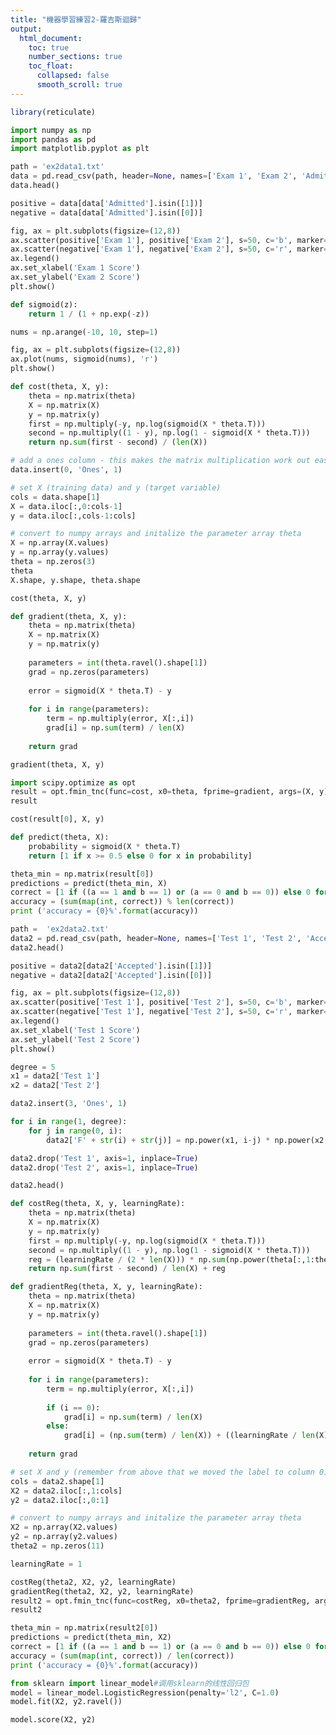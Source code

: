 ```yaml
---
title: "機器學習練習2-羅吉斯迴歸"
output:
  html_document:
    toc: true
    number_sections: true
    toc_float:
      collapsed: false
      smooth_scroll: true
---
```


```r
library(reticulate)
```

```python
import numpy as np
import pandas as pd
import matplotlib.pyplot as plt
```

```python
path = 'ex2data1.txt'
data = pd.read_csv(path, header=None, names=['Exam 1', 'Exam 2', 'Admitted'])
data.head()
```
```python
positive = data[data['Admitted'].isin([1])]
negative = data[data['Admitted'].isin([0])]

fig, ax = plt.subplots(figsize=(12,8))
ax.scatter(positive['Exam 1'], positive['Exam 2'], s=50, c='b', marker='o', label='Admitted')
ax.scatter(negative['Exam 1'], negative['Exam 2'], s=50, c='r', marker='x', label='Not Admitted')
ax.legend()
ax.set_xlabel('Exam 1 Score')
ax.set_ylabel('Exam 2 Score')
plt.show()
```

```python
def sigmoid(z):
    return 1 / (1 + np.exp(-z))
```

```python
nums = np.arange(-10, 10, step=1)

fig, ax = plt.subplots(figsize=(12,8))
ax.plot(nums, sigmoid(nums), 'r')
plt.show()
```

```python
def cost(theta, X, y):
    theta = np.matrix(theta)
    X = np.matrix(X)
    y = np.matrix(y)
    first = np.multiply(-y, np.log(sigmoid(X * theta.T)))
    second = np.multiply((1 - y), np.log(1 - sigmoid(X * theta.T)))
    return np.sum(first - second) / (len(X))
```

```python
# add a ones column - this makes the matrix multiplication work out easier
data.insert(0, 'Ones', 1)

# set X (training data) and y (target variable)
cols = data.shape[1]
X = data.iloc[:,0:cols-1]
y = data.iloc[:,cols-1:cols]

# convert to numpy arrays and initalize the parameter array theta
X = np.array(X.values)
y = np.array(y.values)
theta = np.zeros(3)
theta
X.shape, y.shape, theta.shape
```

```python
cost(theta, X, y)
```

```python
def gradient(theta, X, y):
    theta = np.matrix(theta)
    X = np.matrix(X)
    y = np.matrix(y)
    
    parameters = int(theta.ravel().shape[1])
    grad = np.zeros(parameters)
    
    error = sigmoid(X * theta.T) - y
    
    for i in range(parameters):
        term = np.multiply(error, X[:,i])
        grad[i] = np.sum(term) / len(X)
    
    return grad
```

```python
gradient(theta, X, y)
```

```python
import scipy.optimize as opt
result = opt.fmin_tnc(func=cost, x0=theta, fprime=gradient, args=(X, y))
result
```
```python
cost(result[0], X, y)
```

```python
def predict(theta, X):
    probability = sigmoid(X * theta.T)
    return [1 if x >= 0.5 else 0 for x in probability]
```

```python
theta_min = np.matrix(result[0])
predictions = predict(theta_min, X)
correct = [1 if ((a == 1 and b == 1) or (a == 0 and b == 0)) else 0 for (a, b) in zip(predictions, y)]
accuracy = (sum(map(int, correct)) % len(correct))
print ('accuracy = {0}%'.format(accuracy))
```

```python
path =  'ex2data2.txt'
data2 = pd.read_csv(path, header=None, names=['Test 1', 'Test 2', 'Accepted'])
data2.head()
```

```python
positive = data2[data2['Accepted'].isin([1])]
negative = data2[data2['Accepted'].isin([0])]

fig, ax = plt.subplots(figsize=(12,8))
ax.scatter(positive['Test 1'], positive['Test 2'], s=50, c='b', marker='o', label='Accepted')
ax.scatter(negative['Test 1'], negative['Test 2'], s=50, c='r', marker='x', label='Rejected')
ax.legend()
ax.set_xlabel('Test 1 Score')
ax.set_ylabel('Test 2 Score')
plt.show()
```
```python
degree = 5
x1 = data2['Test 1']
x2 = data2['Test 2']

data2.insert(3, 'Ones', 1)

for i in range(1, degree):
    for j in range(0, i):
        data2['F' + str(i) + str(j)] = np.power(x1, i-j) * np.power(x2, j)

data2.drop('Test 1', axis=1, inplace=True)
data2.drop('Test 2', axis=1, inplace=True)

data2.head()
```

```python
def costReg(theta, X, y, learningRate):
    theta = np.matrix(theta)
    X = np.matrix(X)
    y = np.matrix(y)
    first = np.multiply(-y, np.log(sigmoid(X * theta.T)))
    second = np.multiply((1 - y), np.log(1 - sigmoid(X * theta.T)))
    reg = (learningRate / (2 * len(X))) * np.sum(np.power(theta[:,1:theta.shape[1]], 2))
    return np.sum(first - second) / len(X) + reg
```

```python
def gradientReg(theta, X, y, learningRate):
    theta = np.matrix(theta)
    X = np.matrix(X)
    y = np.matrix(y)
    
    parameters = int(theta.ravel().shape[1])
    grad = np.zeros(parameters)
    
    error = sigmoid(X * theta.T) - y
    
    for i in range(parameters):
        term = np.multiply(error, X[:,i])
        
        if (i == 0):
            grad[i] = np.sum(term) / len(X)
        else:
            grad[i] = (np.sum(term) / len(X)) + ((learningRate / len(X)) * theta[:,i])
    
    return grad
```


```python
# set X and y (remember from above that we moved the label to column 0)
cols = data2.shape[1]
X2 = data2.iloc[:,1:cols]
y2 = data2.iloc[:,0:1]

# convert to numpy arrays and initalize the parameter array theta
X2 = np.array(X2.values)
y2 = np.array(y2.values)
theta2 = np.zeros(11)
```

```python
learningRate = 1
```

```python
costReg(theta2, X2, y2, learningRate)
gradientReg(theta2, X2, y2, learningRate)
result2 = opt.fmin_tnc(func=costReg, x0=theta2, fprime=gradientReg, args=(X2, y2, learningRate))
result2
```
```python
theta_min = np.matrix(result2[0])
predictions = predict(theta_min, X2)
correct = [1 if ((a == 1 and b == 1) or (a == 0 and b == 0)) else 0 for (a, b) in zip(predictions, y2)]
accuracy = (sum(map(int, correct)) / len(correct))
print ('accuracy = {0}%'.format(accuracy))
```

```python
from sklearn import linear_model#调用sklearn的线性回归包
model = linear_model.LogisticRegression(penalty='l2', C=1.0)
model.fit(X2, y2.ravel())
```
```python
model.score(X2, y2)
```

